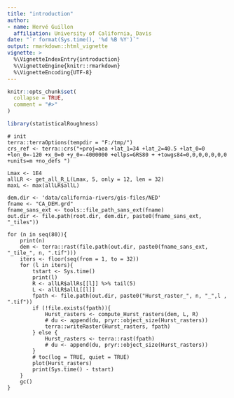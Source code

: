 ```yaml
---
title: "introduction"
author:
- name: Hervé Guillon
  affiliation: University of California, Davis
date: "`r format(Sys.time(), '%d %B %Y')`"
output: rmarkdown::html_vignette
vignette: >
  %\VignetteIndexEntry{introduction}
  %\VignetteEngine{knitr::rmarkdown}
  %\VignetteEncoding{UTF-8}
---
```


```r
knitr::opts_chunk$set(
  collapse = TRUE,
  comment = "#>"
)
```

```r
library(statisticalRoughness)
```

```example
# init
terra::terraOptions(tempdir = "F:/tmp/")
crs_ref <- terra::crs("+proj=aea +lat_1=34 +lat_2=40.5 +lat_0=0 +lon_0=-120 +x_0=0 +y_0=-4000000 +ellps=GRS80 + +towgs84=0,0,0,0,0,0,0 +units=m +no_defs ")

Lmax <- 1E4
allLR <- get_all_R_L(Lmax, 5, only = 12, len = 32)
maxL <- max(allLR$allL)

dem.dir <- 'data/california-rivers/gis-files/NED'
fname <- "CA_DEM.grd"
fname_sans_ext <- tools::file_path_sans_ext(fname)
out.dir <- file.path(root.dir, dem.dir, paste0(fname_sans_ext, "_tiles"))

for (n in seq(80)){
	print(n)
	dem <- terra::rast(file.path(out.dir, paste0(fname_sans_ext, "_tile_", n, ".tif")))
	iters <- floor(seq(from = 1, to = 32))
	for (l in iters){
		tstart <- Sys.time()
		print(l)
		R <- allLR$allRs[[l]] %>% tail(5)
		L <- allLR$allL[[l]]
		fpath <- file.path(out.dir, paste0("Hurst_raster_", n, "_",l , ".tif"))
		if (!file.exists(fpath)){
			Hurst_rasters <- compute_Hurst_rasters(dem, L, R)
			# du <- append(du, pryr::object_size(Hurst_rasters))
			terra::writeRaster(Hurst_rasters, fpath)
		} else {
			Hurst_rasters <- terra::rast(fpath)
			# du <- append(du, pryr::object_size(Hurst_rasters))
		}
		# toc(log = TRUE, quiet = TRUE)
		plot(Hurst_rasters)
		print(Sys.time() - tstart)
	}
	gc()
}
```